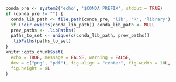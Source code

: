 ```r
conda_pre <- system2('echo', '$CONDA_PREFIX', stdout = TRUE)
if (conda_pre != "") {
  conda_lib_path <- file.path(conda_pre, 'lib', 'R', 'library')
  if (!dir.exists(conda_lib_path)) conda_lib_path <- NULL
  prev_paths <- .libPaths()
  paths_to_set <- unique(c(conda_lib_path, prev_paths))
  .libPaths(paths_to_set)
}
knitr::opts_chunk$set(
  echo = TRUE, message = FALSE, warning = FALSE,
  dev = c("png", "pdf"), fig.align = "center", fig.width = 10L,
  fig.height = 8L
)
```
